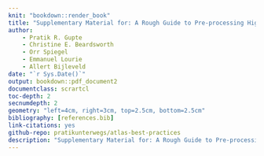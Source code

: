 ```yaml
--- 
knit: "bookdown::render_book"
title: "Supplementary Material for: A Rough Guide to Pre-processing High-Frequency Animal Tracking Data"
author:
    - Pratik R. Gupte
    - Christine E. Beardsworth
    - Orr Spiegel
    - Emmanuel Lourie
    - Allert Bijleveld
date: "`r Sys.Date()`"
output: bookdown::pdf_document2
documentclass: scrartcl
toc-depth: 2
secnumdepth: 2
geometry: "left=4cm, right=3cm, top=2.5cm, bottom=2.5cm"
bibliography: [references.bib]
link-citations: yes
github-repo: pratikunterwegs/atlas-best-practices
description: "Supplementary Material for: A Rough Guide to Pre-processing High-Frequency Animal Tracking Data"
---
```

